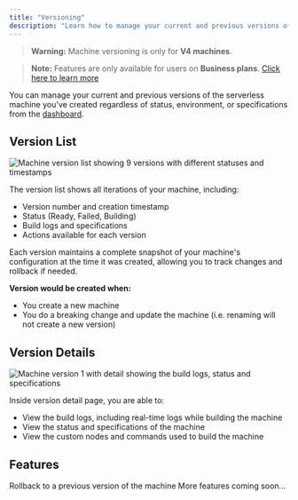 ```yaml
---
title: "Versioning"
description: "Learn how to manage your current and previous versions of your serverless machines in ComfyDeploy through the dashboard."
---
```


> **Warning:** Machine versioning is only for **V4 machines**.

> **Note:** Features are only available for users on **Business plans**. [Click here to learn more](https://www.comfydeploy.com/pricing)

You can manage your current and previous versions of the serverless machine you've created regardless of status, environment, or specifications from the [dashboard](https://app.comfydeploy.com/machines?view=deployments).

## Version List

![Machine version list showing 9 versions with different statuses and timestamps](https://cd-misc.s3.us-east-2.amazonaws.com/docs/machine_version_list.png)

The version list shows all iterations of your machine, including:

- Version number and creation timestamp
- Status (Ready, Failed, Building)
- Build logs and specifications
- Actions available for each version

Each version maintains a complete snapshot of your machine's configuration at the time it was created, allowing you to track changes and rollback if needed.

**Version would be created when:**

- You create a new machine
- You do a breaking change and update the machine (i.e. renaming will not create a new version)

## Version Details

![Machine version 1 with detail showing the build logs, status and specifications](https://cd-misc.s3.us-east-2.amazonaws.com/docs/machine_version_detail.png)

Inside version detail page, you are able to:

- View the build logs, including real-time logs while building the machine
- View the status and specifications of the machine
- View the custom nodes and commands used to build the machine

## Features

<Cards>
  <Card title="Rollback" href="/v2/machines/rollback">
    Rollback to a previous version of the machine
  </Card>
  <Card title="Coming Soon...">
    More features coming soon...
  </Card>
</Cards>
